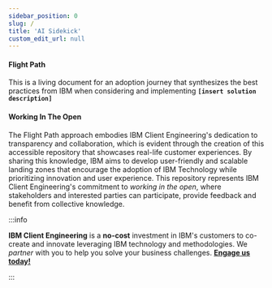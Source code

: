 ```yaml
---
sidebar_position: 0
slug: /
title: 'AI Sidekick'
custom_edit_url: null
---
```



#### Flight Path
This is a living document for an adoption journey that synthesizes the best practices from IBM when considering and implementing **`[insert solution description]`**

#### Working In The Open

The Flight Path approach embodies IBM Client Engineering's dedication to transparency and collaboration, which is evident through the creation of this accessible repository that showcases real-life customer experiences. By sharing this knowledge, IBM aims to develop user-friendly and scalable landing zones that encourage the adoption of IBM Technology while prioritizing innovation and user experience. This repository represents IBM Client Engineering's commitment to _working in the open_, where stakeholders and interested parties can participate, provide feedback and benefit from collective knowledge.

:::info

**IBM Client Engineering** is a **no-cost** investment in IBM's customers to co-create and innovate leveraging IBM technology and methodologies. We _partner_ with you to help you solve your business challenges. **[Engage us today!](https://www.ibm.com/client-engineering)**

:::